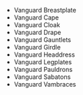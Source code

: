 - <WowHeadItem id="14854">Vanguard Breastplate</WowHeadItem>
- <WowHeadItem id="134579">Vanguard Cape</WowHeadItem>
- <WowHeadItem id="134605">Vanguard Cloak</WowHeadItem>
- <WowHeadItem id="134587">Vanguard Drape</WowHeadItem>
- <WowHeadItem id="14855">Vanguard Gauntlets</WowHeadItem>
- <WowHeadItem id="14856">Vanguard Girdle</WowHeadItem>
- <WowHeadItem id="14858">Vanguard Headdress</WowHeadItem>
- <WowHeadItem id="14859">Vanguard Legplates</WowHeadItem>
- <WowHeadItem id="14860">Vanguard Pauldrons</WowHeadItem>
- <WowHeadItem id="14857">Vanguard Sabatons</WowHeadItem>
- <WowHeadItem id="14861">Vanguard Vambraces</WowHeadItem>